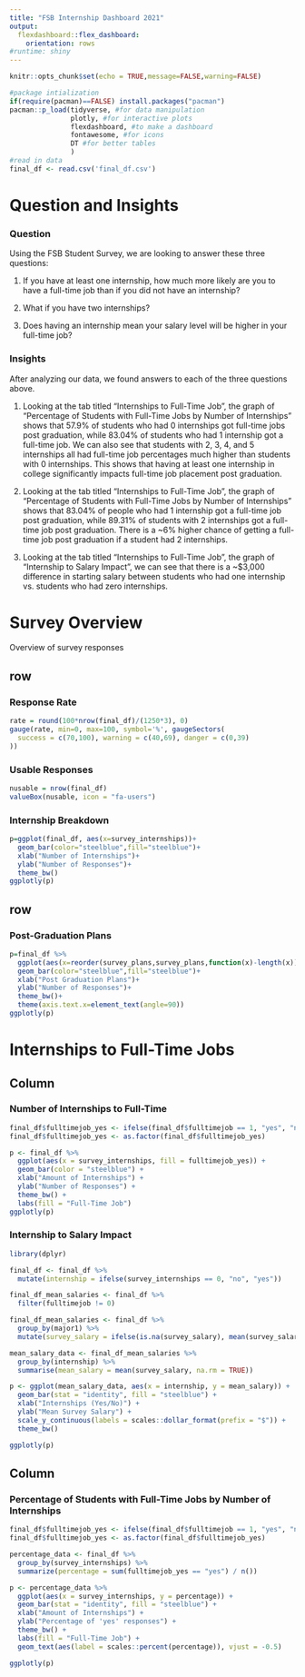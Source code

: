 ```yaml
---
title: "FSB Internship Dashboard 2021"
output: 
  flexdashboard::flex_dashboard:
    orientation: rows
#runtime: shiny
---
```


```r
knitr::opts_chunk$set(echo = TRUE,message=FALSE,warning=FALSE)

#package intialization
if(require(pacman)==FALSE) install.packages("pacman")
pacman::p_load(tidyverse, #for data manipulation
               plotly, #for interactive plots
               flexdashboard, #to make a dashboard
               fontawesome, #for icons
               DT #for better tables
               )
#read in data
final_df <- read.csv('final_df.csv')
```

# Question and Insights {data-orientation=columns}

### Question

Using the FSB Student Survey, we are looking to answer these three questions:

1. If you have at least one internship, how much more likely are you to have a full-time job than if you did not have an internship?

2. What if you have two internships?

3. Does having an internship mean your salary level will be higher in your full-time job?

### Insights

After analyzing our data, we found answers to each of the three questions above. 

1. Looking at the tab titled "Internships to Full-Time Job", the graph of "Percentage of Students with Full-Time Jobs by Number of Internships" shows that 57.9% of students who had 0 internships got full-time jobs post graduation, while 83.04% of students who had 1 internship got a full-time job. We can also see that students with 2, 3, 4, and 5 internships all had full-time job percentages much higher than students with 0 internships. This shows that having at least one internship in college significantly impacts full-time job placement post graduation. 

2. Looking at the tab titled "Internships to Full-Time Job", the graph of "Percentage of Students with Full-Time Jobs by Number of Internships" shows that 83.04% of people who had 1 internship got a full-time job post graduation, while 89.31% of students with 2 internships got a full-time job post graduation. There is a ~6% higher chance of getting a full-time job post graduation if a student had 2 internships. 

3. Looking at the tab titled "Internships to Full-Time Job", the graph of "Internship to Salary Impact", we can see that there is a ~$3,000 difference in starting salary between students who had one internship vs. students who had zero internships. 


# Survey Overview {data-orientation=columns}

Overview of survey responses
  
## row {data-width=500}

### Response Rate

```r
rate = round(100*nrow(final_df)/(1250*3), 0)
gauge(rate, min=0, max=100, symbol='%', gaugeSectors(
  success = c(70,100), warning = c(40,69), danger = c(0,39)
))
```

### Usable Responses

```r
nusable = nrow(final_df)
valueBox(nusable, icon = "fa-users")
```   
 
### Internship Breakdown

```r
p=ggplot(final_df, aes(x=survey_internships))+
  geom_bar(color="steelblue",fill="steelblue")+
  xlab("Number of Internships")+
  ylab("Number of Responses")+
  theme_bw()
ggplotly(p)
```


## row {data-height=600}

### Post-Graduation Plans
    
```r
p=final_df %>% 
  ggplot(aes(x=reorder(survey_plans,survey_plans,function(x)-length(x))))+
  geom_bar(color="steelblue",fill="steelblue")+
  xlab("Post Graduation Plans")+
  ylab("Number of Responses")+
  theme_bw()+
  theme(axis.text.x=element_text(angle=90))
ggplotly(p)
```
   
   

# Internships to Full-Time Jobs {data-orientation=columns}

## Column {data-width=400}

### Number of Internships to Full-Time

```r
final_df$fulltimejob_yes <- ifelse(final_df$fulltimejob == 1, "yes", "no")
final_df$fulltimejob_yes <- as.factor(final_df$fulltimejob_yes)

p <- final_df %>%
  ggplot(aes(x = survey_internships, fill = fulltimejob_yes)) +
  geom_bar(color = "steelblue") +
  xlab("Amount of Internships") +
  ylab("Number of Responses") +
  theme_bw() +
  labs(fill = "Full-Time Job")
ggplotly(p)

```

### Internship to Salary Impact

```r
library(dplyr)

final_df <- final_df %>%
  mutate(internship = ifelse(survey_internships == 0, "no", "yes"))

final_df_mean_salaries <- final_df %>%
  filter(fulltimejob != 0)

final_df_mean_salaries <- final_df %>%
  group_by(major1) %>%
  mutate(survey_salary = ifelse(is.na(survey_salary), mean(survey_salary, na.rm = TRUE), survey_salary))

mean_salary_data <- final_df_mean_salaries %>%
  group_by(internship) %>%
  summarise(mean_salary = mean(survey_salary, na.rm = TRUE))

p <- ggplot(mean_salary_data, aes(x = internship, y = mean_salary)) +
  geom_bar(stat = "identity", fill = "steelblue") +
  xlab("Internships (Yes/No)") +
  ylab("Mean Survey Salary") +
  scale_y_continuous(labels = scales::dollar_format(prefix = "$")) +
  theme_bw()

ggplotly(p)

```

## Column {data-width=600}

### Percentage of Students with Full-Time Jobs by Number of Internships

```r
final_df$fulltimejob_yes <- ifelse(final_df$fulltimejob == 1, "yes", "no")
final_df$fulltimejob_yes <- as.factor(final_df$fulltimejob_yes)

percentage_data <- final_df %>%
  group_by(survey_internships) %>%
  summarize(percentage = sum(fulltimejob_yes == "yes") / n())

p <- percentage_data %>%
  ggplot(aes(x = survey_internships, y = percentage)) +
  geom_bar(stat = "identity", fill = "steelblue") +
  xlab("Amount of Internships") +
  ylab("Percentage of 'yes' responses") +
  theme_bw() +
  labs(fill = "Full-Time Job") +
  geom_text(aes(label = scales::percent(percentage)), vjust = -0.5)

ggplotly(p)
```

